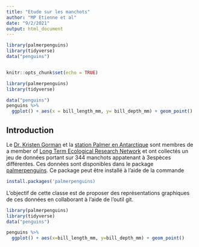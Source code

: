 ```yaml
---
title: "Etude sur les manchots"
author: "MP Etienne et al"
date: "9/2/2021"
output: html_document
---
```

```r
library(palmerpenguins)
library(tidyverse)
data("penguins")



```

```r
knitr::opts_chunk$set(echo = TRUE)
```

```r
library(palmerpenguins)
library(tidyverse)

data("penguins")
penguins %>%
  ggplot() + aes(x = bill_length_mm, y= bill_depth_mm) + geom_point()
```


## Introduction 

Le  [Dr. Kristen Gorman](https://www.uaf.edu/cfos/people/faculty/detail/kristen-gorman.php) et la [station Palmer en Antarctique](https://pal.lternet.edu/) sont membres  de a member of [ Long Term Ecological Research Network](https://lternet.edu/) et ont collectés un jeu de données portant sur 344 manchots appatenant à 3espèces différentes. Ces données sont disponibles dans le package [palmerpenguins](https://allisonhorst.github.io/palmerpenguins/). Ce package peut être installé à l'aide de la commande

```r
install.packages('palmerpenguins)
```

L'objectif de cette classe est de proposer des représentations graphiques de ces données en collaborant à l'aide de l'outil git.

```r
library(palmerpenguins)
library(tidyverse)
data("penguins")

penguins %>%
  ggplot() + aes(x=bill_length_mm, y=bill_depth_mm) + geom_point()
```


